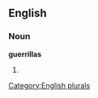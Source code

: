 
==English==

===Noun===
'''guerrillas'''

# {{plural of|[[guerrilla]]}}

[[Category:English plurals]]